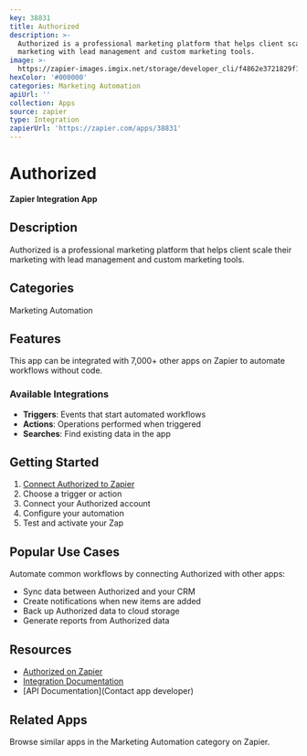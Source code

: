 ```yaml
---
key: 38831
title: Authorized
description: >-
  Authorized is a professional marketing platform that helps client scale their
  marketing with lead management and custom marketing tools.
image: >-
  https://zapier-images.imgix.net/storage/developer_cli/f4862e3721829f1b31b5d2427446998a.png?auto=format%2Ccompress&ixlib=python-3.0.0&q=50
hexColor: '#000000'
categories: Marketing Automation
apiUrl: ''
collection: Apps
source: zapier
type: Integration
zapierUrl: 'https://zapier.com/apps/38831'
---
```

# Authorized

**Zapier Integration App**

## Description

Authorized is a professional marketing platform that helps client scale their marketing with lead management and custom marketing tools.

## Categories

Marketing Automation

## Features

This app can be integrated with 7,000+ other apps on Zapier to automate workflows without code.

### Available Integrations

- **Triggers**: Events that start automated workflows
- **Actions**: Operations performed when triggered
- **Searches**: Find existing data in the app

## Getting Started

1. [Connect Authorized to Zapier](https://zapier.com/apps/38831)
2. Choose a trigger or action
3. Connect your Authorized account
4. Configure your automation
5. Test and activate your Zap

## Popular Use Cases

Automate common workflows by connecting Authorized with other apps:

- Sync data between Authorized and your CRM
- Create notifications when new items are added
- Back up Authorized data to cloud storage
- Generate reports from Authorized data

## Resources

- [Authorized on Zapier](https://zapier.com/apps/38831)
- [Integration Documentation](https://zapier.com/apps/38831/integrations)
- [API Documentation](Contact app developer)

## Related Apps

Browse similar apps in the Marketing Automation category on Zapier.

